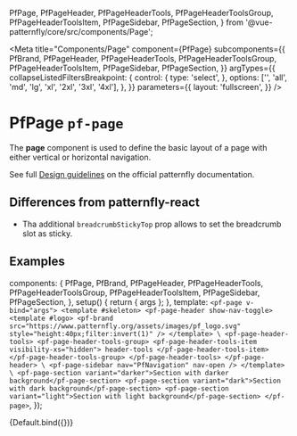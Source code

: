 
  PfPage,
  PfPageHeader,
  PfPageHeaderTools,
  PfPageHeaderToolsGroup,
  PfPageHeaderToolsItem,
  PfPageSidebar,
  PfPageSection,
} from '@vue-patternfly/core/src/components/Page';

<Meta title="Components/Page" component={PfPage} subcomponents={{
    PfBrand,
    PfPageHeader,
    PfPageHeaderTools,
    PfPageHeaderToolsGroup,
    PfPageHeaderToolsItem,
    PfPageSidebar,
    PfPageSection,
  }} argTypes={{
    collapseListedFiltersBreakpoint: {
      control: {
        type: 'select',
      },
      options: ['', 'all', 'md', 'lg', 'xl', '2xl', '3xl', '4xl'],
    },
  }} parameters={{
    layout: 'fullscreen',
  }} />

# PfPage `pf-page`

The **page** component is used to define the basic layout of a page with either vertical or horizontal navigation.

See full [Design guidelines](https://www.patternfly.org/v4/components/page/design-guidelines) on the official patternfly documentation.

## Differences from patternfly-react
- Tha additional `breadcrumbStickyTop` prop allows to set the breadcrumb slot as sticky.

## Examples

  components: {
    PfPage,
    PfBrand,
    PfPageHeader,
    PfPageHeaderTools,
    PfPageHeaderToolsGroup,
    PfPageHeaderToolsItem,
    PfPageSidebar,
    PfPageSection,
  },
  setup() {
    return { args };
  },
  template: `
    <pf-page v-bind="args">
      <template #skeleton>
        <pf-page-header show-nav-toggle>
          <template #logo>
            <pf-brand src="https://www.patternfly.org/assets/images/pf_logo.svg" style="height:40px;filter:invert(1)" />
          </template>
\
          <pf-page-header-tools>
            <pf-page-header-tools-group>
              <pf-page-header-tools-item visibility-xs="hidden">
                header-tools
              </pf-page-header-tools-item>
            </pf-page-header-tools-group>
          </pf-page-header-tools>
        </pf-page-header>
\
        <pf-page-sidebar nav="PfNavigation" nav-open />
      </template>
\
      <pf-page-section variant="darker">Section with darker background</pf-page-section>
      <pf-page-section variant="dark">Section with dark background</pf-page-section>
      <pf-page-section variant="light">Section with light background</pf-page-section>
    </pf-page>
  `,
});

<Canvas>
  <Story name="Page" args={{
    managedSidebar: true,
  }}>
    {Default.bind({})}
  </Story>
</Canvas>

<ArgsTable story="Page" />
